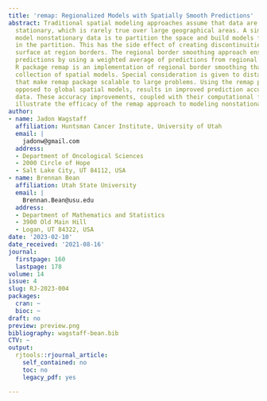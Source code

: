 ```yaml
---
title: 'remap: Regionalized Models with Spatially Smooth Predictions'
abstract: Traditional spatial modeling approaches assume that data are second-order
  stationary, which is rarely true over large geographical areas. A simple way to
  model nonstationary data is to partition the space and build models for each region
  in the partition. This has the side effect of creating discontinuities in the prediction
  surface at region borders. The regional border smoothing approach ensures continuous
  predictions by using a weighted average of predictions from regional models. The
  R package remap is an implementation of regional border smoothing that builds a
  collection of spatial models. Special consideration is given to distance calculations
  that make remap package scalable to large problems. Using the remap package, as
  opposed to global spatial models, results in improved prediction accuracy on test
  data. These accuracy improvements, coupled with their computational feasibility,
  illustrate the efficacy of the remap approach to modeling nonstationary data.
author:
- name: Jadon Wagstaff
  affiliation: Huntsman Cancer Institute, University of Utah
  email: |
    jadonw@gmail.com
  address:
  - Department of Oncological Sciences
  - 2000 Circle of Hope
  - Salt Lake City, UT 84112, USA
- name: Brennan Bean
  affiliation: Utah State University
  email: |
    Brennan.Bean@usu.edu
  address:
  - Department of Mathematics and Statistics
  - 3900 Old Main Hill
  - Logan, UT 84322, USA
date: '2023-02-10'
date_received: '2021-08-16'
journal:
  firstpage: 160
  lastpage: 178
volume: 14
issue: 4
slug: RJ-2023-004
packages:
  cran: ~
  bioc: ~
draft: no
preview: preview.png
bibliography: wagstaff-bean.bib
CTV: ~
output:
  rjtools::rjournal_article:
    self_contained: no
    toc: no
    legacy_pdf: yes

---
```

